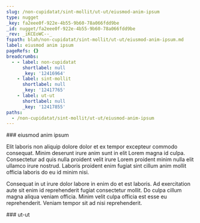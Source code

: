 ```yaml
---
slug: /non-cupidatat/sint-mollit/ut-ut/eiusmod-anim-ipsum
type: nugget
_key: fa2eee0f-922e-4b55-9b60-78a066fdd9be
_id: nugget/fa2eee0f-922e-4b55-9b60-78a066fdd9be
_rev: _iKCEoWC--_
fspath: blah/non-cupidatat/sint-mollit/ut-ut/eiusmod-anim-ipsum.md
label: eiusmod anim ipsum
pageRefs: {}
breadcrumbs:
  - - label: non-cupidatat
      shortlabel: null
      _key: '12416964'
    - label: sint-mollit
      shortlabel: null
      _key: '12417765'
    - label: ut-ut
      shortlabel: null
      _key: '12417855'
paths:
  - /non-cupidatat/sint-mollit/ut-ut/eiusmod-anim-ipsum
---
```


<NuggetArea>
<Nugget slug="/non-cupidatat/sint-mollit/ut-ut/eiusmod-anim-ipsum" type="nugget" _key="fa2eee0f-922e-4b55-9b60-78a066fdd9be" _id="nugget/fa2eee0f-922e-4b55-9b60-78a066fdd9be" _rev="_iKCEoWC--_" fspath="blah/non-cupidatat/sint-mollit/ut-ut/eiusmod-anim-ipsum.md" label="eiusmod anim ipsum" paths="/non-cupidatat/sint-mollit/ut-ut/eiusmod-anim-ipsum">
<NuggetBody>
### eiusmod anim ipsum

Elit laboris non aliquip dolore dolor et ex tempor excepteur commodo consequat. Minim deserunt irure anim sunt in elit Lorem magna id culpa. Consectetur ad quis nulla proident velit irure Lorem proident minim nulla elit ullamco irure nostrud. Laboris proident enim fugiat sint cillum anim mollit officia laboris do eu id minim nisi.

Consequat in ut irure dolor labore in enim do et est laboris. Ad exercitation aute sit enim id reprehenderit fugiat consectetur mollit. Do culpa cillum magna aliqua veniam officia. Minim velit culpa officia est esse eu reprehenderit. Veniam tempor sit ad nisi reprehenderit.

</NuggetBody>
<Breadcrumbs>
<Crumbs>
<Crumb _key="12416964" label="non-cupidatat" /><Crumb _key="12417765" label="sint-mollit" /><Crumb _key="12417855" label="ut-ut" />
</Crumbs>
</Breadcrumbs>
</Nugget>

<NuggetsInbound>
</NuggetsInbound>
<NuggetsOutbound>
</NuggetsOutbound>
</NuggetArea>
<PassagesInbound>
<Passage direction="inbound" type="passage" _key="12417855" _id="passage/12417855" _rev="_iKCEoWC---" label="ut-ut" passage="ut-ut" fspath="blah/non-cupidatat/sint-mollit/ut-ut" paths="/non-cupidatat/sint-mollit/ut-ut" slug="/non-cupidatat/sint-mollit/ut-ut">
<NuggetBody>
### ut-ut

</NuggetBody>
<Breadcrumbs>
<Crumbs>
<Crumb _key="12416964" label="non-cupidatat" /><Crumb _key="12417765" label="sint-mollit" />
</Crumbs>
</Breadcrumbs>
</Passage>

</PassagesInbound>
<PassagesOutbound>
</PassagesOutbound>